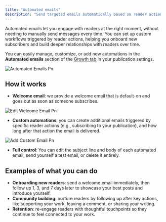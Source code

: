 ```yaml
---
title: "Automated emails"
description: "Send targeted emails automatically based on reader actions."
---
```


Automated emails let you engage with readers at the right moment, without needing to manually send messages every time. You can set up custom workflows triggered by reader actions, helping you onboard new subscribers and build deeper relationships with readers over time.

You can easily manage, customize, or add new automations in the **Automated emails** section of the [Growth tab](https://paragraph.com/settings/publication/growth) in your publication settings.

![Automated Emails Pn](/images/automated-emails.png)

## **How it works**

- **Welcome email**: we provide a welcome email that is default-on and goes out as soon as someone subscribes.

![Edit Welcome Email Pn](/images/edit-welcome-email.png)

- **Custom automations**: you can create additional emails triggered by specific reader actions (e.g., subscribing to your publication), and how long after that action the email is delivered.

![Add Custom Email Pn](/images/add-custom-email.png)

- **Full control**: You can edit the subject line and body of each automated email, send yourself a test email, or delete it entirely.

## **Examples of what you can do**

- **Onboarding new readers**: send a welcome email immediately, then follow up 1, 3, and 7 days later to showcase your best posts and introduce yourself.
- **Community building**: nurture readers by following up after key actions, like supporting your work, leaving a comment, or sharing your writing.
- **Retention**: re-engage readers with thoughtful touchpoints so they continue to feel connected to your work.
